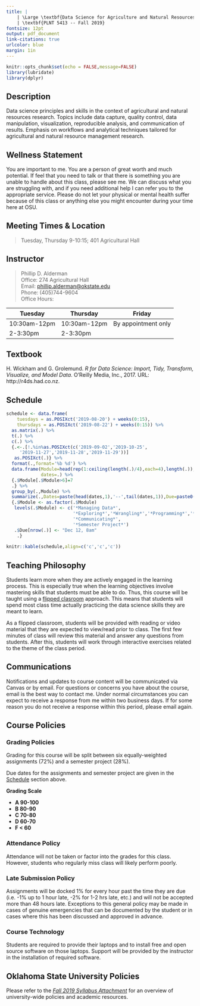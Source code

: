 ```yaml
---
title: |
    | \Large \textbf{Data Science for Agriculture and Natural Resources}
    | \textbf{PLNT 5413 -- Fall 2019}
fontsize: 12pt
output: pdf_document
link-citations: true
urlcolor: blue
margin: 1in
---
```


```r
knitr::opts_chunk$set(echo = FALSE,message=FALSE)
library(lubridate)
library(dplyr)
```

## Description

Data science principles and skills in the context of agricultural and natural resources research. Topics include data capture, quality control, data manipulation, visualization, reproducible analysis, and communication of results. Emphasis on workflows and analytical techniques tailored for agricultural and natural resource management research.

## Wellness Statement

You are important to me. You are a person of great worth and much potential. If feel that you need to talk or that there is something you are unable to handle about this class, please see me. We can discuss what you are struggling with, and if you need additional help I can refer you to the appropriate service. Please do not let your physical or mental health suffer because of this class or anything else you might encounter during your time here at OSU.

## Meeting Times & Location

> Tuesday, Thursday 9-10:15; 401 Agricultural Hall

## Instructor

>  Phillip D. Alderman \
>  Office: 274 Agricultural Hall \
>  Email: [phillip.alderman@okstate.edu](mailto:phillip.alderman@okstate.edu) \
>  Phone: (405)744-9604 \
>  Office Hours:


  | Tuesday      | Thursday     | Friday              |
  | ------------ | ------------ | ------------------- |
  | 10:30am-12pm | 10:30am-12pm | By appointment only |
  |     2-3:30pm |     2-3:30pm |                     |

## Textbook

H. Wickham and G. Grolemund. _R for Data Science: Import,
Tidy, Transform, Visualize, and Model Data_. O'Reilly Media, Inc.,
2017. URL: http://r4ds.had.co.nz.

\newpage

## Schedule

```r
schedule <- data.frame(
    tuesdays = as.POSIXct('2019-08-20') + weeks(0:15),
    thursdays = as.POSIXct('2019-08-22') + weeks(0:15)) %>%
  as.matrix(.) %>%
  t(.) %>%
  c(.) %>%
  {.<-.[!.%in%as.POSIXct(c('2019-09-02','2019-10-25',
     '2019-11-27','2019-11-28','2019-11-29'))]
   as.POSIXct(.)} %>%
  format(.,format='%b %d') %>%
  data.frame(Module=head(rep(1:ceiling(length(.)/4),each=4),length(.)),
             dates=.) %>%
  {.$Module[.$Module>6]=7
  .} %>%
  group_by(.,Module) %>%
  summarize(.,Dates=paste(head(dates,1),'--',tail(dates,1)),Due=paste0(tail(dates,1),', 5pm')) %>%
  {.$Module <- as.factor(.$Module)
   levels(.$Module) <- c('*Managing Data*',
                         '*Exploring*','*Wrangling*','*Programming*','*Modeling*',
                         '*Communicating*',
                         '*Semester Project*')
   .$Due[nrow(.)] <- "Dec 12, 8am"
    .}
  
knitr::kable(schedule,align=c('c','c','c'))
  ```

## Teaching Philosophy

Students learn more when they are actively engaged in the learning process. This is especially true when the learning objectives involve mastering skills that students must be able to do. Thus, this course will be taught using a [flipped clasroom](https://en.wikipedia.org/wiki/Flipped_classroom) approach. This means that students will spend most class time actually practicing the data science skills they are meant to learn.

As a flipped classroom, students will be provided with reading or video material that they are expected to view/read prior to class. The first few minutes of class will review this material and answer any questions from students. After this, students will work through interactive exercises related to the theme of the class period.

## Communications

Notifications and updates to course content will be communicated via Canvas or by email. For questions or concerns you have about the course, email is the best way to contact me. Under normal circumstances you can expect to receive a response from me within two business days. If for some reason you do not receive a response within this period, please email again.

## Course Policies

### Grading Policies

Grading for this course will be split between six equally-weighted assignments (72%) and a semester project (28%).

Due dates for the assignments and semester project are given in the [Schedule] section above.

\newpage

**Grading Scale**
  
- **A 90-100**
- **B 80-90**
- **C 70-80**
- **D 60-70**
- **F < 60**

### Attendance Policy

Attendance will not be taken or factor into the grades for this class. However, students who regularly miss class will likely perform poorly.

### Late Submission Policy

Assignments will be docked 1% for every hour past the time they are due (i.e. -1% up to 1 hour late, -2% for 1-2 hrs late, etc.) and will not be accepted more than 48 hours late. Exceptions to this general policy may be made in cases of genuine emergencies that can be documented by the student or in cases where this has been discussed and approved in advance.

### Course Technology

Students are required to provide their laptops and to install free and open source software on those laptops. Support will be provided by the instructor in the installation of required software.

## Oklahoma State University Policies
Please refer to the [_Fall 2019 Syllabus Attachment_](https://academicaffairs.okstate.edu/sites/default/files/Fall%202019%20Syllabus%20Attachment_0.pdf) for an overview of university-wide policies and academic resources.